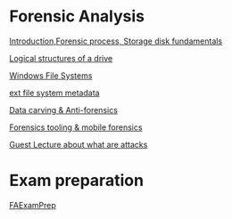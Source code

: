 = Forensic Analysis =

[[FALecture1|Introduction,Forensic process, Storage disk fundamentals]]

[[FALecture2|Logical structures of a drive]]

[[FALecture3|Windows File Systems]]

[[FALecture4|ext file system metadata]]

[[FALecture5|Data carving & Anti-forensics]]

[[FALecture6|Forensics tooling & mobile forensics]]

[[FALectureGuest|Guest Lecture about what are attacks]]

= Exam preparation =

[[FAExamPrep]]
